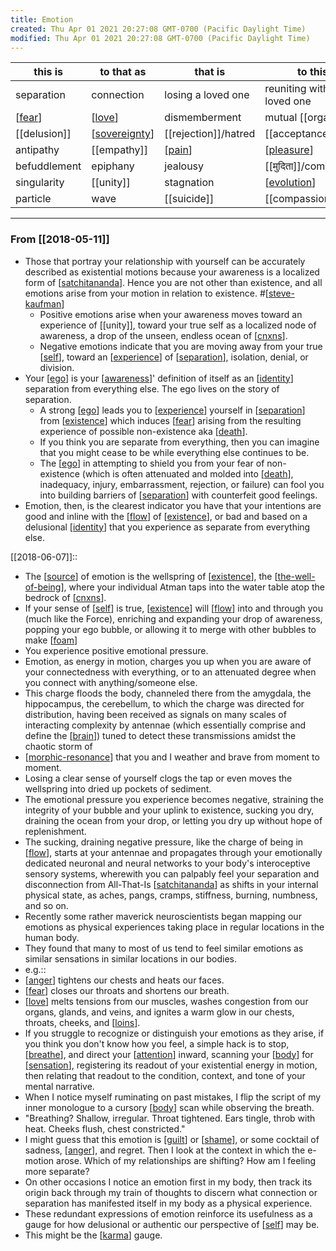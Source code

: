 ```yaml
---
title: Emotion
created: Thu Apr 01 2021 20:27:08 GMT-0700 (Pacific Daylight Time)
modified: Thu Apr 01 2021 20:27:08 GMT-0700 (Pacific Daylight Time)
---
```


| this is      | to that as      | that is              | to this                    |
| ------------ | --------------- | -------------------- | -------------------------- |
| separation   | connection      | losing a loved one   | reuniting with a loved one |
| [[fear]]     | [[love]]        | dismemberment        | mutual [[orgasm]]          |
| [[delusion]] | [[sovereignty]] | [[rejection]]/hatred | [[acceptance]]             |
| antipathy    | [[empathy]]     | [[pain]]             | [[pleasure]]               |
| befuddlement | epiphany        | jealousy             | [[मुदिता]]/compersion      |
| singularity  | [[unity]]       | stagnation           | [[evolution]]              |
| particle     | wave            | [[suicide]]          | [[compassion]]             |

---

### From [[2018-05-11]]

- Those that portray your relationship with yourself can be accurately described as existential motions because your awareness is a localized form of [[satchitananda]]. Hence you are not other than existence, and all emotions arise from your motion in relation to existence. #[[steve-kaufman]]
	- Positive emotions arise when your awareness moves toward an experience of [[unity]], toward your true self as a localized node of awareness, a drop of the unseen, endless ocean of [[cnxns]].
  - Negative emotions indicate that you are moving away from your true [[self]], toward an [[experience]] of [[separation]], isolation, denial, or division.
- Your [[ego]] is your [[awareness]]' definition of itself as an [[identity]] separation from everything else. The ego lives on the story of separation.
  - A strong [[ego]] leads you to [[experience]] yourself in [[separation]] from [[existence]] which induces [[fear]] arising from the resulting experience of possible non-existence aka [[death]].
  - If you think you are separate from everything, then you can imagine that you might cease to be while everything else continues to be.
  - The [[ego]] in attempting to shield you from your fear of non-existence (which is often attenuated and molded into [[death]], inadequacy, injury, embarrassment, rejection, or failure) can fool you into building barriers of [[separation]] with counterfeit good feelings.
- Emotion, then, is the clearest indicator you have that your intentions are good and inline with the [[flow]] of [[existence]], or bad and based on a delusional [[identity]] that you experience as separate from everything else.

[[2018-06-07]]::
- The [[source]] of emotion is the wellspring of [[existence]], the [[the-well-of-being]], where your individual Atman taps into the water table atop the bedrock of [[cnxns]].
- If your sense of [[self]] is true, [[existence]] will [[flow]] into and through you (much like the Force), enriching and expanding your drop of awareness, popping your ego bubble, or allowing it to merge with other bubbles to make [[foam]]
- You experience positive emotional pressure.
- Emotion, as energy in motion, charges you up when you are aware of your connectedness with everything, or to an attenuated degree when you connect with anything/someone else.
- This charge floods the body, channeled there from the amygdala, the hippocampus, the cerebellum, to which the charge was directed for distribution, having been received as signals on many scales of interacting complexity by antennae (which essentially comprise and define the [[brain]]) tuned to detect these transmissions amidst the chaotic storm of
- [[morphic-resonance]] that you and I weather and brave from moment to moment.
- Losing a clear sense of yourself clogs the tap or even moves the wellspring into dried up pockets of sediment.
- The emotional pressure you experience becomes negative, straining the integrity of your bubble and your uplink to existence, sucking you dry, draining the ocean from your drop, or letting you dry up without hope of replenishment.
- The sucking, draining negative pressure, like the charge of being in [[flow]], starts at your antennae and propagates through your emotionally dedicated neuronal and neural networks to your body's interoceptive sensory systems, wherewith you can palpably feel your separation and disconnection from All-That-Is [[satchitananda]] as shifts in your internal physical state, as aches, pangs, cramps, stiffness, burning, numbness, and so on.
- Recently some rather maverick neuroscientists began mapping our emotions as physical experiences taking place in regular locations in the human body.
- They found that many to most of us tend to feel similar emotions as similar sensations in similar locations in our bodies.
- e.g.::
- [[anger]] tightens our chests and heats our faces.
- [[fear]] closes our throats and shortens our breath.
- [[love]] melts tensions from our muscles, washes congestion from our organs, glands, and veins, and ignites a warm glow in our chests, throats, cheeks, and [[loins]].
- If you struggle to recognize or distinguish your emotions as they arise, if you think you don't know how you feel, a simple hack is to stop, [[breathe]], and direct your [[attention]] inward, scanning your [[body]] for [[sensation]], registering its readout of your existential energy in motion, then relating that readout to the condition, context, and tone of your mental narrative.
- When I notice myself ruminating on past mistakes, I flip the script of my inner monologue to a cursory [[body]] scan while observing the breath.
- "Breathing? Shallow, irregular.
  Throat tightened.
  Ears tingle, throb with heat.
  Cheeks flush, chest constricted."
- I might guess that this emotion is [[guilt]] or [[shame]], or some cocktail of sadness, [[anger]], and regret. Then I look at the context in which the e-motion arose. Which of my relationships are shifting? How am I feeling more separate?
- On other occasions I notice an emotion first in my body, then track its origin back through my train of thoughts to discern what connection or separation has manifested itself in my body as a physical experience.
- These redundant expressions of emotion reinforce its usefulness as a gauge for how delusional or authentic our perspective of [[self]] may be.
- This might be the [[karma]] gauge.

[//begin]: # "Autogenerated link references for markdown compatibility"
[fear]: fear "Fear"
[love]: love "Love"
[sovereignty]: sovereignty "Sovereignty"
[pain]: pain "Pain"
[pleasure]: pleasure "pleasure"
[evolution]: evolution "Evolution"
[satchitananda]: satchitananda "Satchitananda"
[steve-kaufman]: steve-kaufman "Steve Kaufman"
[cnxns]: cnxns "CNXNS"
[self]: self "self"
[experience]: experience "experience"
[separation]: separation "separation"
[ego]: ego "Ego"
[awareness]: awareness "Awareness"
[identity]: identity "identity"
[ego]: ego "Ego"
[experience]: experience "experience"
[separation]: separation "separation"
[existence]: existence "Existence"
[fear]: fear "Fear"
[death]: death "death"
[ego]: ego "Ego"
[death]: death "death"
[separation]: separation "separation"
[flow]: flow "flow"
[existence]: existence "Existence"
[identity]: identity "identity"
[source]: source "Source"
[existence]: existence "Existence"
[the-well-of-being]: ../intend/the-well-of-being "The Well of Being"
[cnxns]: cnxns "CNXNS"
[self]: self "self"
[existence]: existence "Existence"
[flow]: flow "flow"
[foam]: ../intend/foam "Foam"
[brain]: brain "Brain"
[morphic-resonance]: morphic-resonance "Morphic Resonance"
[flow]: flow "flow"
[satchitananda]: satchitananda "Satchitananda"
[anger]: anger "anger"
[fear]: fear "Fear"
[love]: love "Love"
[loins]: loins "loins"
[breathe]: breathe "Breathe"
[attention]: attention "Attention"
[body]: body "Body"
[sensation]: sensation "sensation"
[body]: body "Body"
[guilt]: guilt "guilt"
[shame]: shame "shame"
[anger]: anger "anger"
[self]: self "self"
[karma]: karma "karma"
[//end]: # "Autogenerated link references"
